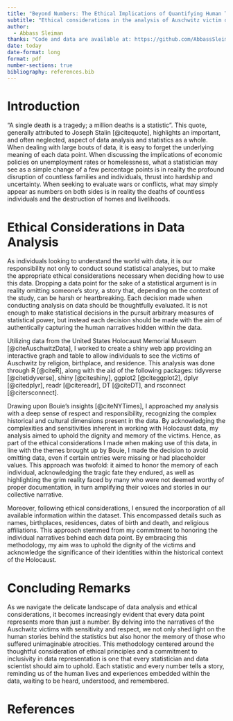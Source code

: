 ```yaml
---
title: "Beyond Numbers: The Ethical Implications of Quantifying Human Tragedy"
subtitle: "Ethical considerations in the analysis of Auschwitz victim data"
author: 
  - Abbass Sleiman
thanks: "Code and data are available at: https://github.com/AbbassSleiman/shiny_essay. The shiny web app can be accessed at: https://wklzec-abbass-sleiman.shinyapps.io/Auschwitz_interactive_data/"
date: today
date-format: long
format: pdf
number-sections: true
bibliography: references.bib
---
```


# Introduction

"A single death is a tragedy; a million deaths is a statistic". This quote, generally attributed to Joseph Stalin [@citequote], highlights an important, and often neglected, aspect of data analysis and statistics as a whole. When dealing with large bouts of data, it is easy to forget the underlying meaning of each data point. When discussing the implications of economic policies on unemployment rates or homelessness, what a statistician may see as a simple change of a few percentage points is in reality the profound disruption of countless families and individuals, thrust into hardship and uncertainty. When seeking to evaluate wars or conflicts, what may simply appear as numbers on both sides is in reality the deaths of countless individuals and the destruction of homes and livelihoods.

# Ethical Considerations in Data Analysis

As individuals looking to understand the world with data, it is our responsibility not only to conduct sound statistical analyses, but to make the appropriate ethical considerations necessary when deciding how to use this data. Dropping a data point for the sake of a statistical argument is in reality omitting someone's story, a story that, depending on the context of the study, can be harsh or heartbreaking. Each decision made when conducting analysis on data should be thoughtfully evaluated. It is not enough to make statistical decisions in the pursuit arbitrary measures of statistical power, but instead each decision should be made with the aim of authentically capturing the human narratives hidden within the data.

Utilizing data from the United States Holocaust Memorial Museum [@citeAuschwitzData], I worked to create a shiny web app providing an interactive graph and table to allow individuals to see the victims of Auschwitz by religion, birthplace, and residence. This analysis was done through R [@citeR], along with the aid of the following packages: tidyverse [@citetidyverse], shiny [@citeshiny], ggplot2 [@citeggplot2], dplyr [@citedplyr], readr [@citereadr], DT [@citeDT], and rsconnect [@citersconnect]. 

Drawing upon Bouie's insights [@citeNYTimes], I approached my analysis with a deep sense of respect and responsibility, recognizing the complex historical and cultural dimensions present in the data. By acknowledging the complexities and sensitivities inherent in working with Holocaust data, my analysis aimed to uphold the dignity and memory of the victims. Hence, as part of the ethical considerations I made when making use of this data, in line with the themes brought up by Bouie, I made the decision to avoid omitting data, even if certain entries were missing or had placeholder values. This approach was twofold: it aimed to honor the memory of each individual, acknowledging the tragic fate they endured, as well as highlighting the grim reality faced by many who were not deemed worthy of proper documentation, in turn amplifying their voices and stories in our collective narrative.

Moreover, following ethical considerations, I ensured the incorporation of all available information within the dataset. This encompassed details such as names, birthplaces, residences, dates of birth and death, and religious affiliations. This approach stemmed from my commitment to honoring the individual narratives behind each data point. By embracing this methodology, my aim was to uphold the dignity of the victims and acknowledge the significance of their identities within the historical context of the Holocaust.

# Concluding Remarks

As we navigate the delicate landscape of data analysis and ethical considerations, it becomes increasingly evident that every data point represents more than just a number. By delving into the narratives of the Auschwitz victims with sensitivity and respect, we not only shed light on the human stories behind the statistics but also honor the memory of those who suffered unimaginable atrocities. This methodology centered around the thoughtful consideration of ethical principles and a commitment to inclusivity in data representation is one that every statistician and data scientist should aim to uphold. Each statistic and every number tells a story, reminding us of the human lives and experiences embedded within the data, waiting to be heard, understood, and remembered.

\newpage


# References


